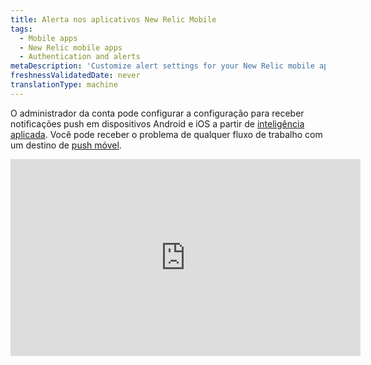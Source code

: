 ```yaml
---
title: Alerta nos aplicativos New Relic Mobile
tags:
  - Mobile apps
  - New Relic mobile apps
  - Authentication and alerts
metaDescription: 'Customize alert settings for your New Relic mobile app, including email or push notifications. View and acknowledge view alerting incidents.'
freshnessValidatedDate: never
translationType: machine
---
```


O administrador da conta pode configurar a configuração para receber notificações push em dispositivos Android e iOS a partir de [inteligência aplicada](/docs/alerts-applied-intelligence/new-relic-alerts/get-started/introduction-applied-intelligence). Você pode receber o problema <InlinePopover type="alerts"/>de qualquer fluxo de trabalho com um destino de [push móvel](/docs/alerts-applied-intelligence/notifications/notification-integrations#mobile_push).

<iframe
  width="560"
  height="315"
  src="https://www.youtube.com/embed/bVJZUatrCpY"
  title="YouTube video player"
  frameborder="0"
  allow="accelerometer; autoplay; clipboard-write; encrypted-media; gyroscope; picture-in-picture; web-share"
  allowfullscreen
/>

## Requisitos [#requirements]

Os usuários do [modelo de usuário New Relic One](/docs/accounts/original-accounts-billing/original-product-based-pricing/overview-user-models) e do [modelo de usuário original](/docs/accounts/original-accounts-billing/original-product-based-pricing/overview-user-models) podem configurar um fluxo de trabalho com push móvel como [destino](/docs/alerts-applied-intelligence/notifications/notification-integrations#mobile_push).

## Ativar ou desativar a notificação [#enabling-alerts]

Quando você log na sua conta New Relic a partir de um aplicativo Android ou iOS, seu dispositivo é automaticamente associado ao seu usuário. Certifique-se de [adicionar um destino de push móvel ao fluxo de trabalho](/docs/alerts-applied-intelligence/applied-intelligence/incident-workflows/incident-workflows#add-workflow).

## Ver detalhes do incidente do problema [#viewing-alerts]

A notificação aparece automaticamente na tela de bloqueio do seu dispositivo. Para iniciar o aplicativo New Relic:

1. Dependendo do seu dispositivo, faça o seguinte:

* Em dispositivos Android, toque na notificação na gaveta de notificações.
* Em dispositivos iOS, deslize a tela.

2. No menu

   <DoNotTranslate>**Alerts & AI**</DoNotTranslate>

   do aplicativo New Relic, selecione qualquer problema para visualizar os detalhes do erro do aplicativo associado.

3. Opcionalmente, selecione

   <DoNotTranslate>**Acknowledge**</DoNotTranslate>

   .

4. Opcionalmente, para visualizar detalhes adicionais, selecione

   <DoNotTranslate>**Overview**</DoNotTranslate>

   ,

   <DoNotTranslate>**Incidents**</DoNotTranslate>

   ou

   <DoNotTranslate>**Issue log**</DoNotTranslate>

   .

A lista <DoNotTranslate>**Alerts**</DoNotTranslate> do menu principal mostra os problemas classificados por horário. Você pode aplicar filtros adicionais ou alterar a janela de horário no canto superior direito:

## Solucionar problemas de configurações de alerta [#troubleshooting]

Se a notificação push não estiver funcionando no seu dispositivo móvel:

1. Verifique se você atende [aos requisitos](#requirements).
2. Verifique se [os alertas estão habilitados](#enabling-alerts).
3. Verifique [as configurações de notificação](#notification-settings) do seu dispositivo móvel para garantir que a New Relic tenha permissão para enviar notificações push.

Se as configurações de notificação do seu dispositivo móvel estiverem corretas, mas você ainda não receber notificações, [exclua o dispositivo da sua conta](#account-delete), [desinstale](#uninstall-app) e [reinstale](#reinstall-app) o aplicativo New Relic.

<CollapserGroup>
  <Collapser
    id="notification-settings"
    title="Verifique as configurações de notificação do seu dispositivo móvel"
  >
    Siga o procedimento para o seu dispositivo móvel.

    <table>
      <thead>
        <tr>
          <th style={{ width: "150px" }}>
            <DoNotTranslate>
              **Device**
            </DoNotTranslate>
          </th>

          <th>
            <DoNotTranslate>
              **To check notification settings:**
            </DoNotTranslate>
          </th>
        </tr>
      </thead>

      <tbody>
        <tr>
          <td>
            Android
          </td>

          <td>
            1. No

               <DoNotTranslate>**Settings**</DoNotTranslate>

               do seu dispositivo Android, selecione

               <DoNotTranslate>**Sound and notification**</DoNotTranslate>

               .

            2. Verifique as configurações de volume do som.

            3. Opcional: ative

               <DoNotTranslate>**Also vibrate for calls**</DoNotTranslate>

               .

            4. Verifique as configurações de

               <DoNotTranslate>**Interruptions**</DoNotTranslate>

               .

            5. Verifique as configurações de

               <DoNotTranslate>**Notification**</DoNotTranslate>

               .

            6. Verifique as configurações de

               <DoNotTranslate>**App notifications**</DoNotTranslate>

               : selecione o aplicativo New Relic e verifique as configurações de

               <DoNotTranslate>**Block**</DoNotTranslate>

               e

               <DoNotTranslate>**Priority**</DoNotTranslate>

               .
          </td>
        </tr>

        <tr>
          <td>
            iOS
          </td>

          <td>
            1. Certifique-se de [que o Não perturbe](http://support.apple.com/kb/HT5463) esteja desligado: no aplicativo iOS

               <DoNotTranslate>**Settings**</DoNotTranslate>

               , selecione

               <DoNotTranslate>**Do Not Disturb**</DoNotTranslate>

               e verifique se o botão

               <DoNotTranslate>**Manual**</DoNotTranslate>

               está desligado.

            2. Certifique-se de que o aplicativo New Relic tenha permissão para enviar notificações: No aplicativo iOS

               <DoNotTranslate>**Settings**</DoNotTranslate>

               , selecione

               <DoNotTranslate>**Notifications**</DoNotTranslate>

               e localize o aplicativo New Relic na lista de aplicativos.

            3. Certifique-se de que a chave

               <DoNotTranslate>**Allow Notifications**</DoNotTranslate>

               esteja ligada.

            4. Certifique-se de que o estilo de alerta esteja definido como

               <DoNotTranslate>**Banners**</DoNotTranslate>

               ou

               <DoNotTranslate>**Alerts**</DoNotTranslate>

               .

            5. Opcional: para ativar o alerta sonoro, defina

               <DoNotTranslate>**Sounds**</DoNotTranslate>

               como ativado.
          </td>
        </tr>
      </tbody>
    </table>
  </Collapser>

  <Collapser
    id="account-delete"
    title="Exclua o dispositivo Android ou iOS da sua conta New Relic"
  >
    Para excluir o dispositivo móvel da sua conta New Relic, use o NerdGraph API Explorer:

    1. <DoNotTranslate>**Query**</DoNotTranslate> [dispositivos atuais](https://api.newrelic.com/graphiql?#query=query%20List%20%7B%0A%20%20actor%20%7B%0A%20%20%20%20mobilePushNotification%20%7B%0A%20%20%20%20%20%20devices%20%7B%0A%20%20%20%20%20%20%20%20appVersion%0A%20%20%20%20%20%20%20%20deviceId%0A%20%20%20%20%20%20%20%20deviceName%0A%20%20%20%20%20%20%20%20operatingSystem%0A%20%20%20%20%20%20%7D%0A%20%20%20%20%7D%0A%20%20%7D%0A%7D%0A) selecionando ator -> mobilePushNotification -> dispositivos e selecionando appVersion, deviceId e deviceName. Execute esta consulta para obter a lista de dispositivos.

    2. <DoNotTranslate>**Mutate**</DoNotTranslate> para [remover](https://api.newrelic.com/graphiql?#query=mutation%20%7B%0A%20%20mobilePushNotificationRemoveDevice%28deviceId%3A%20%22%22%29%20%7B%0A%20%20%20%20message%0A%20%20%7D%0A%7D%0A) um dispositivo selecionando mutação -> mobilePushNotificationRemoveDevice e passando o deviceId da lista acima.

       Ou você pode remover o dispositivo da opção <DoNotTranslate>**Settings**</DoNotTranslate> no aplicativo no menu -> Configurações

    3. Procure em <DoNotTranslate>**Push notification devices**</DoNotTranslate> e remova de lá. No iOS, deslize da direita para a esquerda até <DoNotTranslate>**Delete**</DoNotTranslate> um dispositivo; no Android, toque em <DoNotTranslate>**Delete**</DoNotTranslate>

       Continue com as etapas para [reinstalar](#uninstall-app) o aplicativo New Relic do seu dispositivo.
  </Collapser>

  <Collapser
    id="uninstall-app"
    title="Desinstale o aplicativo New Relic Mobile"
  >
    Siga o procedimento para desinstalar o aplicativo New Relic do seu dispositivo e reinstale-o.

    <table>
      <thead>
        <tr>
          <th style={{ width: "150px" }}>
            <DoNotTranslate>
              **Device**
            </DoNotTranslate>
          </th>

          <th>
            <DoNotTranslate>
              **To uninstall the New Relic app:**
            </DoNotTranslate>
          </th>
        </tr>
      </thead>

      <tbody>
        <tr>
          <td>
            Android
          </td>

          <td>
            1. No

               <DoNotTranslate>**Settings**</DoNotTranslate>

               do seu dispositivo Android, selecione

               <DoNotTranslate>**Apps**</DoNotTranslate>

               e selecione o aplicativo New Relic.

            2. Selecione

               <DoNotTranslate>**Uninstall**</DoNotTranslate>

               .

            3. Continue com as etapas para [reinstalar](#reinstall-app) o aplicativo New Relic.
          </td>
        </tr>

        <tr>
          <td>
            iOS
          </td>

          <td>
            1. Na tela inicial do iOS, toque e segure o ícone New Relic até que ele trema.

            2. Para [excluir o aplicativo](http://support.apple.com/kb/TI135), selecione o ícone

               <DoNotTranslate>**X**</DoNotTranslate>

               .

            3. Continue com as etapas para [reinstalar](#reinstall-app) o aplicativo New Relic.
          </td>
        </tr>
      </tbody>
    </table>
  </Collapser>

  <Collapser
    id="reinstall-app"
    title="Reinstale o aplicativo New Relic Mobile"
  >
    Para reinstalar o aplicativo New Relic Mobile :

    1. No seu dispositivo Android, selecione [<DoNotTranslate>**Google Play Store**</DoNotTranslate>](https://play.google.com/store/apps/details?id=com.newrelic.rpm).

       OU

       Na tela inicial do seu dispositivo iOS, selecione [<DoNotTranslate>**App Store**</DoNotTranslate>.](https://itunes.apple.com/us/app/new-relic/id594038638?mt=8)

    2. Pesquise por <DoNotTranslate>**New Relic**</DoNotTranslate>.

    3. Baixe o aplicativo.

    4. Quando o download terminar, faça login no aplicativo New Relic Mobile com sua conta New Relic.
  </Collapser>
</CollapserGroup>